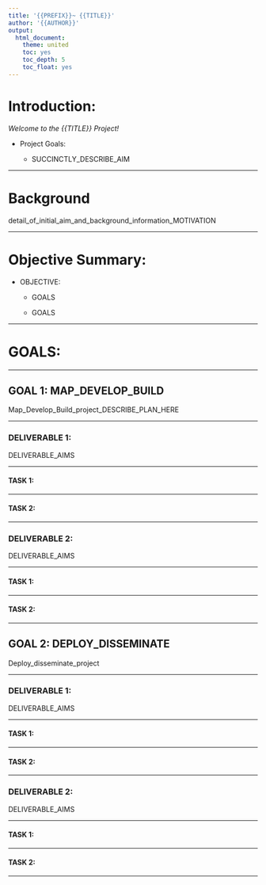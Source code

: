 ```yaml
---
title: '{{PREFIX}}~ {{TITLE}}'
author: '{{AUTHOR}}'
output:
  html_document:
    theme: united
    toc: yes
    toc_depth: 5
    toc_float: yes
---
```




# Introduction:


*Welcome to the {{TITLE}} Project!*


* Project Goals:

    + SUCCINCTLY_DESCRIBE_AIM


---



# Background


detail_of_initial_aim_and_background_information_MOTIVATION


---



# Objective Summary:


* OBJECTIVE:
    
    + GOALS
    
    + GOALS


---



# GOALS:


---



## GOAL 1: MAP_DEVELOP_BUILD


Map_Develop_Build_project_DESCRIBE_PLAN_HERE


---



### DELIVERABLE 1: 


DELIVERABLE_AIMS


---



#### TASK 1:


---



#### TASK 2:


---



### DELIVERABLE 2:


DELIVERABLE_AIMS


---



#### TASK 1:


---



#### TASK 2:


---



## GOAL 2: DEPLOY_DISSEMINATE


Deploy_disseminate_project


---



### DELIVERABLE 1:


DELIVERABLE_AIMS


---



#### TASK 1:


---



#### TASK 2:


---


### DELIVERABLE 2:


DELIVERABLE_AIMS


---



#### TASK 1:


---



#### TASK 2:


---







